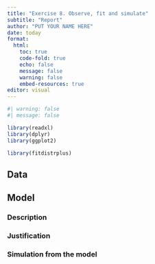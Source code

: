 ```yaml
---
title: "Exercise 8. Observe, fit and simulate"
subtitle: "Report"
author: "PUT YOUR NAME HERE"
date: today
format: 
  html:
    toc: true
    code-fold: true
    echo: false
    message: false
    warning: false
    embed-resources: true
editor: visual
---
```


```r
#| warning: false
#| message: false

library(readxl)
library(dplyr)
library(ggplot2)

library(fitdistrplus)
```

## Data

## Model

### Description

### Justification

### Simulation from the model
